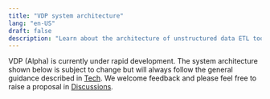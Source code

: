 ```yaml
---
title: "VDP system architecture"
lang: "en-US"
draft: false
description: "Learn about the architecture of unstructured data ETL tool VDP https://github.com/instill-ai/vdp"
---
```


VDP (Alpha) is currently under rapid development.
The system architecture shown below is subject to change but will always follow the general guidance described in [Tech](/docs/vdp/faq#tech).
We welcome feedback and please feel free to raise a proposal in [Discussions](https://github.com/instill-ai/vdp/discussions).

<div align="center">
  <ZoomableImg
    src="/docs-assets/development/instill-core-architecture.svg"
    alt="The Instill Core system architecture including Base, Model and VDP"
    width="500px"
  />
</div>
